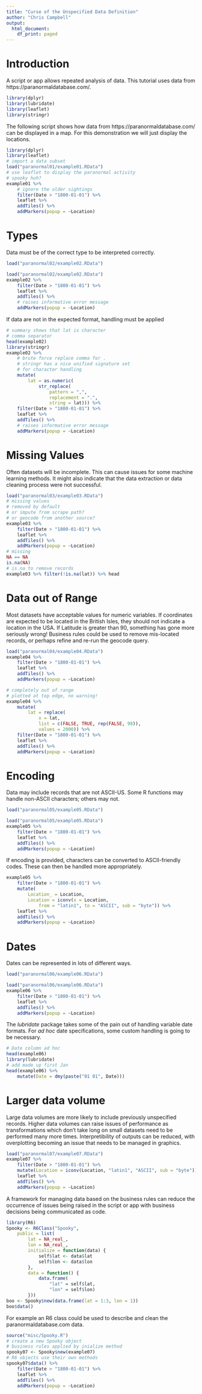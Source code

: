 ---
title: "Curse of the Unspecified Data Definition"
author: "Chris Campbell"
output:
  html_document:
    df_print: paged
---

# Introduction

A script or app allows repeated analysis of data.
This tutorial uses data from https://paranormaldatabase.com/.

``` {r include = FALSE}
library(dplyr)
library(lubridate)
library(leaflet)
library(stringr)
```

The following script shows how data from https://paranormaldatabase.com/
can be displayed in a map. For this demonstration we will just display
the locations.

``` {r}
library(dplyr)
library(leaflet)
# import a data subset
load("paranormal01/example01.RData")
# use leaflet to display the paranormal activity
# spooky huh?
example01 %>% 
    # ignore the older sightings
    filter(Date > "1800-01-01") %>% 
    leaflet %>%
    addTiles() %>%  
    addMarkers(popup = ~Location)
```

# Types

Data must be of the correct type to be interpreted correctly.

```{r include = FALSE}
load("paranormal02/example02.RData")
```

``` {r eval = FALSE}
load("paranormal02/example02.RData")
example02 %>% 
    filter(Date > "1800-01-01") %>% 
    leaflet %>%
    addTiles() %>%  
    # raises informative error message
    addMarkers(popup = ~Location)
```

If data are not in the expected format, handling must be applied

``` {r}
# summary shows that lat is character
# comma separator
head(example02)
library(stringr)
example02 %>% 
    # brute force replace comma for .
    # stringr has a nice unified signature set 
    # for character handling
    mutate(
        lat = as.numeric(
            str_replace(
                pattern = ",", 
                replacement = ".", 
                string = lat))) %>% 
    filter(Date > "1800-01-01") %>% 
    leaflet %>%
    addTiles() %>%  
    # raises informative error message
    addMarkers(popup = ~Location)
```

# Missing Values

Often datasets will be incomplete. This can cause issues
for some machine learning methods. It might also indicate
that the data extraction or data cleaning process were 
not successful. 

``` {r}
load("paranormal03/example03.RData")
# missing values
# removed by default
# or impute from scrape path?
# or geocode from another source?
example03 %>% 
    filter(Date > "1800-01-01") %>% 
    leaflet %>%
    addTiles() %>%  
    addMarkers(popup = ~Location)
# missing
NA == NA
is.na(NA)
# is.na to remove records
example03 %>% filter(!is.na(lat)) %>% head

```

# Data out of Range

Most datasets have acceptable values for numeric variables. 
If coordinates are expected to be located in the British Isles, 
they should not indicate a location in the USA.
If Latitude is greater than 90, something has gone more seriously wrong!
Business rules could be used to remove mis-located records,
or perhaps refine and re-run the geocode query.

``` {r}
load("paranormal04/example04.RData")
example04 %>% 
    filter(Date > "1800-01-01") %>% 
    leaflet %>%
    addTiles() %>%  
    addMarkers(popup = ~Location)
```


``` {r}
# completely out of range
# plotted at top edge, no warning! 
example04 %>% 
    mutate(
        lat = replace(
            x = lat, 
            list = c(FALSE, TRUE, rep(FALSE, 98)), 
            values = 2000)) %>% 
    filter(Date > "1800-01-01") %>% 
    leaflet %>%
    addTiles() %>%  
    addMarkers(popup = ~Location)
```

# Encoding

Data may include records that are not ASCII-US. 
Some R functions may handle non-ASCII characters; others may not.

```{r include = FALSE}
load("paranormal05/example05.RData")
```

``` {r eval = FALSE}
load("paranormal05/example05.RData")
example05 %>% 
    filter(Date > "1800-01-01") %>% 
    leaflet %>%
    addTiles() %>%  
    addMarkers(popup = ~Location)
```

If encoding is provided, characters can be converted to ASCII-friendly
codes. These can then be handled more appropriately.

``` {r}
example05 %>% 
    filter(Date > "1800-01-01") %>% 
    mutate(
        Location_ = Location,
        Location = iconv(x = Location, 
            from = "latin1", to = "ASCII", sub = "byte")) %>% 
    leaflet %>%
    addTiles() %>%  
    addMarkers(popup = ~Location)
```

# Dates

Dates can be represented in lots of different ways.

```{r include = FALSE}
load("paranormal06/example06.RData")
```

``` {r}
load("paranormal06/example06.RData")
example06 %>% 
    filter(Date > "1800-01-01") %>% 
    leaflet %>%
    addTiles() %>%  
    addMarkers(popup = ~Location)
```

The *lubridate* package takes some of the pain out of handling
variable date formats. For _ad hoc_ date specifications, 
some custom handling is going to be necessary.

```{r}
# Date column ad hoc
head(example06)
library(lubridate)
# add made up first Jan
head(example06) %>% 
    mutate(Date = dmy(paste("01 01", Date)))
```

# Larger data volume

Large data volumes are more likely to include previously unspecified records.
Higher data volumes can raise issues of performance 
as transformations which don't take long on small datasets need to 
be performed many more times.
Interpretibility of outputs can be reduced, with overplotting becoming 
an issue that needs to be managed in graphics.

``` {r}
load("paranormal07/example07.RData")
example07 %>% 
    filter(Date > "1800-01-01") %>% 
    mutate(Location = iconv(Location, "latin1", "ASCII", sub = "byte")) %>% 
    leaflet %>%
    addTiles() %>%  
    addMarkers(popup = ~Location)
```

A framework for managing data based on the business rules can reduce the
occurrence of issues being raised in the script or app
with business decisions being communicated as code.

```{r}
library(R6)
Spooky <- R6Class("Spooky", 
    public = list(
        lat = NA_real_,
        lon = NA_real_, 
        initialize = function(data) {
            self$lat <- data$lat
            self$lon <- data$lon
        },
        data = function() {
            data.frame(
                "lat" = self$lat, 
                "lon" = self$lon)
        }))
boo <- Spooky$new(data.frame(lat = 1:3, lon = 1))
boo$data()
```

For example an R6 class could be used to describe and clean 
the paranormaldatabase.com data.

``` {r}
source("misc/Spooky.R")
# create a new Spooky object
# business rules applied by inialize method
spooky07 <- Spooky$new(example07)
# R6 objects use their own methods
spooky07$data() %>% 
    filter(Date > "1800-01-01") %>% 
    leaflet %>%
    addTiles() %>%  
    addMarkers(popup = ~Location)
```
